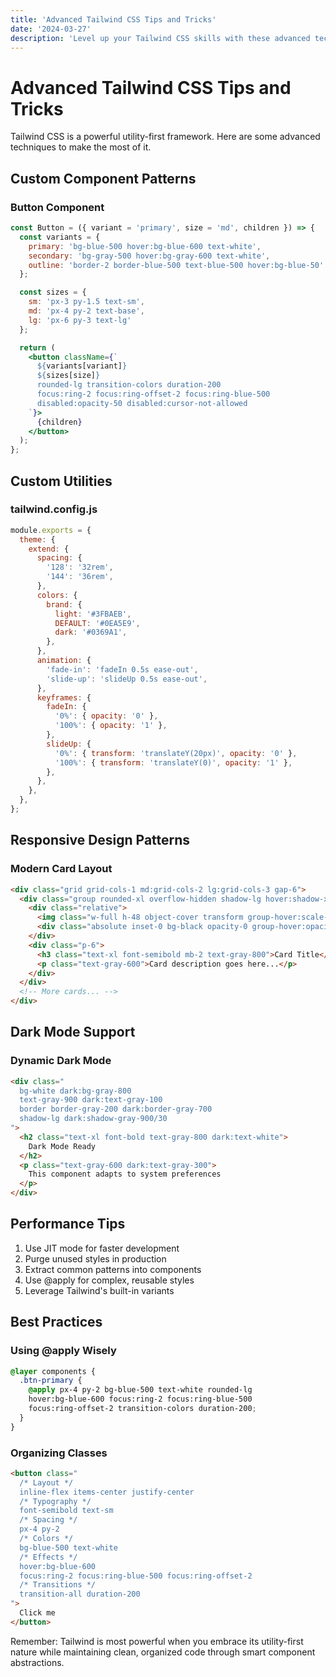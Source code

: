 ```yaml
---
title: 'Advanced Tailwind CSS Tips and Tricks'
date: '2024-03-27'
description: 'Level up your Tailwind CSS skills with these advanced techniques and best practices'
---
```


# Advanced Tailwind CSS Tips and Tricks

Tailwind CSS is a powerful utility-first framework. Here are some advanced techniques to make the most of it.

## Custom Component Patterns

### Button Component
```jsx
const Button = ({ variant = 'primary', size = 'md', children }) => {
  const variants = {
    primary: 'bg-blue-500 hover:bg-blue-600 text-white',
    secondary: 'bg-gray-500 hover:bg-gray-600 text-white',
    outline: 'border-2 border-blue-500 text-blue-500 hover:bg-blue-50'
  };

  const sizes = {
    sm: 'px-3 py-1.5 text-sm',
    md: 'px-4 py-2 text-base',
    lg: 'px-6 py-3 text-lg'
  };

  return (
    <button className={`
      ${variants[variant]}
      ${sizes[size]}
      rounded-lg transition-colors duration-200
      focus:ring-2 focus:ring-offset-2 focus:ring-blue-500
      disabled:opacity-50 disabled:cursor-not-allowed
    `}>
      {children}
    </button>
  );
};
```

## Custom Utilities

### tailwind.config.js
```javascript
module.exports = {
  theme: {
    extend: {
      spacing: {
        '128': '32rem',
        '144': '36rem',
      },
      colors: {
        brand: {
          light: '#3FBAEB',
          DEFAULT: '#0EA5E9',
          dark: '#0369A1',
        },
      },
      animation: {
        'fade-in': 'fadeIn 0.5s ease-out',
        'slide-up': 'slideUp 0.5s ease-out',
      },
      keyframes: {
        fadeIn: {
          '0%': { opacity: '0' },
          '100%': { opacity: '1' },
        },
        slideUp: {
          '0%': { transform: 'translateY(20px)', opacity: '0' },
          '100%': { transform: 'translateY(0)', opacity: '1' },
        },
      },
    },
  },
};
```

## Responsive Design Patterns

### Modern Card Layout
```html
<div class="grid grid-cols-1 md:grid-cols-2 lg:grid-cols-3 gap-6">
  <div class="group rounded-xl overflow-hidden shadow-lg hover:shadow-xl transition-shadow duration-300">
    <div class="relative">
      <img class="w-full h-48 object-cover transform group-hover:scale-105 transition-transform duration-300" src="image.jpg" alt="Card image" />
      <div class="absolute inset-0 bg-black opacity-0 group-hover:opacity-20 transition-opacity duration-300"></div>
    </div>
    <div class="p-6">
      <h3 class="text-xl font-semibold mb-2 text-gray-800">Card Title</h3>
      <p class="text-gray-600">Card description goes here...</p>
    </div>
  </div>
  <!-- More cards... -->
</div>
```

## Dark Mode Support

### Dynamic Dark Mode
```html
<div class="
  bg-white dark:bg-gray-800
  text-gray-900 dark:text-gray-100
  border border-gray-200 dark:border-gray-700
  shadow-lg dark:shadow-gray-900/30
">
  <h2 class="text-xl font-bold text-gray-800 dark:text-white">
    Dark Mode Ready
  </h2>
  <p class="text-gray-600 dark:text-gray-300">
    This component adapts to system preferences
  </p>
</div>
```

## Performance Tips

1. Use JIT mode for faster development
2. Purge unused styles in production
3. Extract common patterns into components
4. Use @apply for complex, reusable styles
5. Leverage Tailwind's built-in variants

## Best Practices

### Using @apply Wisely
```css
@layer components {
  .btn-primary {
    @apply px-4 py-2 bg-blue-500 text-white rounded-lg
    hover:bg-blue-600 focus:ring-2 focus:ring-blue-500
    focus:ring-offset-2 transition-colors duration-200;
  }
}
```

### Organizing Classes
```html
<button class="
  /* Layout */
  inline-flex items-center justify-center
  /* Typography */
  font-semibold text-sm
  /* Spacing */
  px-4 py-2
  /* Colors */
  bg-blue-500 text-white
  /* Effects */
  hover:bg-blue-600
  focus:ring-2 focus:ring-blue-500 focus:ring-offset-2
  /* Transitions */
  transition-all duration-200
">
  Click me
</button>
```

Remember: Tailwind is most powerful when you embrace its utility-first nature while maintaining clean, organized code through smart component abstractions. 